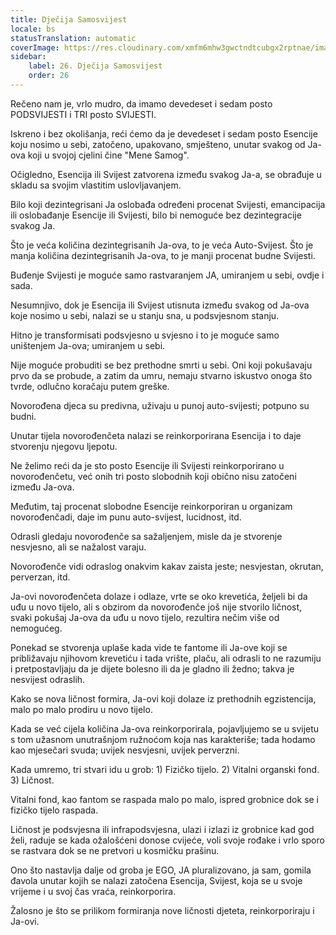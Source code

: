 ```yaml
---
title: Dječija Samosvijest
locale: bs
statusTranslation: automatic
coverImage: https://res.cloudinary.com/xmfm6mhw3gwctndtcubgx2rptnae/image/upload/v1740468922/small_cover_tratado_de_psicologia_revolucionaria_a4c0dca4e0.webp
sidebar:
    label: 26. Dječija Samosvijest
    order: 26
---
```

Rečeno nam je, vrlo mudro, da imamo devedeset i sedam posto PODSVIJESTI i TRI posto SVIJESTI.

Iskreno i bez okolišanja, reći ćemo da je devedeset i sedam posto Esencije koju nosimo u sebi, zatočeno, upakovano, smješteno, unutar svakog od Ja-ova koji u svojoj cjelini čine "Mene Samog".

Očigledno, Esencija ili Svijest zatvorena između svakog Ja-a, se obrađuje u skladu sa svojim vlastitim uslovljavanjem.

Bilo koji dezintegrisani Ja oslobađa određeni procenat Svijesti, emancipacija ili oslobađanje Esencije ili Svijesti, bilo bi nemoguće bez dezintegracije svakog Ja.

Što je veća količina dezintegrisanih Ja-ova, to je veća Auto-Svijest. Što je manja količina dezintegrisanih Ja-ova, to je manji procenat budne Svijesti.

Buđenje Svijesti je moguće samo rastvaranjem JA, umiranjem u sebi, ovdje i sada.

Nesumnjivo, dok je Esencija ili Svijest utisnuta između svakog od Ja-ova koje nosimo u sebi, nalazi se u stanju sna, u podsvjesnom stanju.

Hitno je transformisati podsvjesno u svjesno i to je moguće samo uništenjem Ja-ova; umiranjem u sebi.

Nije moguće probuditi se bez prethodne smrti u sebi. Oni koji pokušavaju prvo da se probude, a zatim da umru, nemaju stvarno iskustvo onoga što tvrde, odlučno koračaju putem greške.

Novorođena djeca su predivna, uživaju u punoj auto-svijesti; potpuno su budni.

Unutar tijela novorođenčeta nalazi se reinkorporirana Esencija i to daje stvorenju njegovu ljepotu.

Ne želimo reći da je sto posto Esencije ili Svijesti reinkorporirano u novorođenčetu, već onih tri posto slobodnih koji obično nisu zatočeni između Ja-ova.

Međutim, taj procenat slobodne Esencije reinkorporiran u organizam novorođenčadi, daje im punu auto-svijest, lucidnost, itd.

Odrasli gledaju novorođenče sa sažaljenjem, misle da je stvorenje nesvjesno, ali se nažalost varaju.

Novorođenče vidi odraslog onakvim kakav zaista jeste; nesvjestan, okrutan, perverzan, itd.

Ja-ovi novorođenčeta dolaze i odlaze, vrte se oko krevetića, željeli bi da uđu u novo tijelo, ali s obzirom da novorođenče još nije stvorilo ličnost, svaki pokušaj Ja-ova da uđu u novo tijelo, rezultira nečim više od nemogućeg.

Ponekad se stvorenja uplaše kada vide te fantome ili Ja-ove koji se približavaju njihovom krevetiću i tada vrište, plaču, ali odrasli to ne razumiju i pretpostavljaju da je dijete bolesno ili da je gladno ili žedno; takva je nesvijest odraslih.

Kako se nova ličnost formira, Ja-ovi koji dolaze iz prethodnih egzistencija, malo po malo prodiru u novo tijelo.

Kada se već cijela količina Ja-ova reinkorporirala, pojavljujemo se u svijetu s tom užasnom unutrašnjom ružnoćom koja nas karakteriše; tada hodamo kao mjesečari svuda; uvijek nesvjesni, uvijek perverzni.

Kada umremo, tri stvari idu u grob: 1) Fizičko tijelo. 2) Vitalni organski fond. 3) Ličnost.

Vitalni fond, kao fantom se raspada malo po malo, ispred grobnice dok se i fizičko tijelo raspada.

Ličnost je podsvjesna ili infrapodsvjesna, ulazi i izlazi iz grobnice kad god želi, raduje se kada ožalošćeni donose cvijeće, voli svoje rođake i vrlo sporo se rastvara dok se ne pretvori u kosmičku prašinu.

Ono što nastavlja dalje od groba je EGO, JA pluralizovano, ja sam, gomila đavola unutar kojih se nalazi zatočena Esencija, Svijest, koja se u svoje vrijeme i u svoj čas vraća, reinkorporira.

Žalosno je što se prilikom formiranja nove ličnosti djeteta, reinkorporiraju i Ja-ovi.

